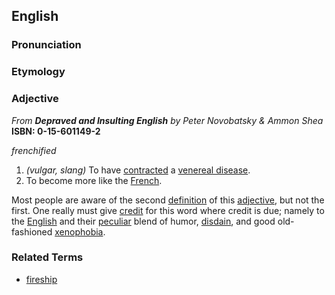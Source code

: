 ==English==

===Pronunciation===
{{substub}}

===Etymology===
{{substub}}

===Adjective===
''From '''Depraved and Insulting English''' by Peter Novobatsky & Ammon Shea'' '''ISBN: 0-15-601149-2'''

''frenchified''

# ''(vulgar, slang)'' To have [[contract]]ed a [[venereal disease]].
# To become more like the [[French]].

Most people are aware of the second [[definition]] of this [[adjective]], but not the first. One really must give [[credit]] for this word where credit is due; namely to the [[English]] and their [[peculiar]] blend of humor, [[disdain]], and good old-fashioned [[xenophobia]].

===Related Terms===
* [[fireship]]